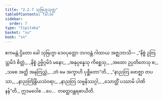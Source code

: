 ```yaml
---
title: "2.2.7 သုဗြဟ္မသုတ္တ"
tableOfContents: false
sidebar:
  order: 7
type: "tipitaka"
basket: "su"
book: "sn"
---
```



<DynamicBreadcrumb />

<Division number="98" book="sn" e="ch" v="18" p="295">

<Paragraph number="449" book="sn">
ဧကမန္တံ ဌိတော ခေါ သုဗြဟ္မာ ဒေဝပုတ္တော ဘဂဝန္တံ ဂါထာယ အဇ္ဈဘာသိ—
</Paragraph>

<Paragraph number="450" type="verses" book="sn">
_“နိစ္စံ ဥတြသ္တမိဒံ စိတ္တံ,_  
_နိစ္စံ ဥဗ္ဗိဂ္ဂမိဒံ မနော;_  
_အနုပ္ပန္နေသု ကိစ္ဆေသု,_  
_အထော ဥပ္ပတိတေသု စ;_  
_သစေ အတ္ထိ အနုတြသ္တံ,_  
_တံ မေ အက္ခာဟိ ပုစ္ဆိတော”တိ._  

</Paragraph>

<Paragraph number="451" type="verses" book="sn">
_“နာညတြ ဗောဇ္ဈာ တပသာ,_  
_နာညတြိန္ဒြိယသံဝရာ;_  
_နာညတြ သဗ္ဗနိဿဂ္ဂါ,_  
_သောတ္ထိံ ပဿာမိ ပါဏိနန်”တိ._  

</Paragraph>

<Paragraph number="452" book="sn">
ဣဒမဝေါစ …ပေ…  တတ္ထေဝန္တရဓာယီတိ.
</Paragraph>
</Division>